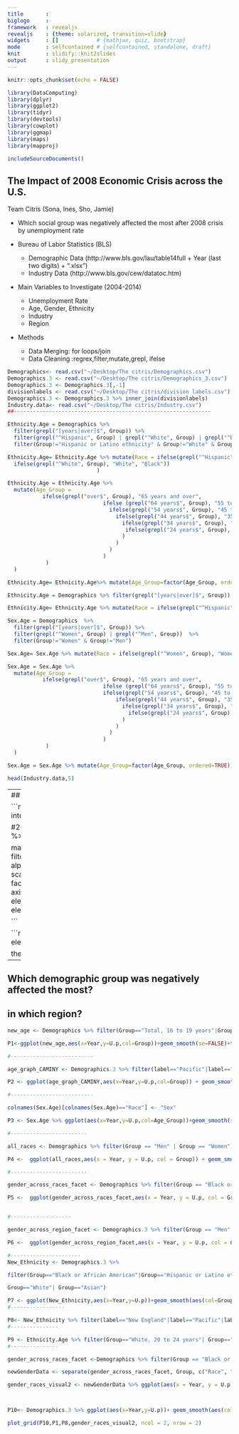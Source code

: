 ```yaml
---
title       :
biglogo     : 
framework   : revealjs
revealjs    : {theme: solarized, transition=slide}
widgets     : []            # {mathjax, quiz, bootstrap}
mode        : selfcontained # {selfcontained, standalone, draft}
knit        : slidify::knit2slides
output      : slidy_presentation
--- 
```



```r

knitr::opts_chunk$set(echo = FALSE)

library(DataComputing)
library(dplyr)
library(ggplot2)
library(tidyr)
library(devtools)
library(cowplot)
library(ggmap)
library(maps)
library(mapproj)
```

```r

includeSourceDocuments()
```


## The Impact of 2008 Economic Crisis across the U.S.
Team Citris (Sona, Ines, Sho, Jamie)

* Which social group was negatively affected the most after 2008 crisis by unemployment rate
  
* Bureau of Labor Statistics (BLS)
  + Demographic Data
    (http://www.bls.gov/lau/table14full + Year (last two digits) + “.xlsx”)
  + Industry Data
    (http://www.bls.gov/cew/datatoc.htm)

* Main Variables to Investigate (2004-2014)
  + Unemployment Rate
  + Age, Gender, Ethnicity
  + Industry
  + Region
  
* Methods
  + Data Merging: for loops/join
  + Data Cleaning :regrex,filter,mutate,grepl, ifelse
  


```r

Demographics<- read.csv("~/Desktop/The citris/Demographics.csv")
Demographics.3 <- read.csv("~/Desktop/The citris/Demographics_3.csv")
Demographics.3 <- Demographics.3[,-1]
divisionlabels <- read.csv("~/Desktop/The citris/division labels.csv")
Demographics.3 <- Demographics.3 %>% inner_join(divisionlabels)
Industry.data<- read.csv("~/Desktop/The citris/Industry.csv")
##--------------------------------------------------------------

Ethnicity.Age = Demographics %>% 
  filter(grepl("[years|over]$", Group)) %>% 
  filter(grepl("^Hispanic", Group) | grepl("^White", Group) | grepl("^Black or African American", Group))  %>% 
  filter(Group!="Hispanic or Latino ethnicity" & Group!="White" & Group!="Black or African American")

Ethnicity.Age= Ethnicity.Age %>% mutate(Race = ifelse(grepl("^Hispanic", Group), "Hispanic", 
  ifelse(grepl("^White", Group), "White", "Black"))
                            )

Ethnicity.Age = Ethnicity.Age %>%  
  mutate(Age_Group = 
           ifelse(grepl("over$", Group), "65 years and over",
                              ifelse (grepl("64 years$", Group), "55 to 64 years",
                                ifelse(grepl("54 years$", Group), "45 to 54 years",
                                  ifelse(grepl("44 years$", Group), "35 to 44 years",
                                    ifelse(grepl("34 years$", Group), "25 to 34 years",
                                     ifelse(grepl("24 years$", Group), "20 to 24 years", "16 to 19 years")
                                    )
                                  )
                                )
                              )
            )
  )

Ethnicity.Age= Ethnicity.Age%>% mutate(Age_Group=factor(Age_Group, ordered=TRUE)) 

Ethnicity.Age = Demographics %>% filter(grepl("[years|over]$", Group))

Ethnicity.Age= Ethnicity.Age %>% mutate(Race = ifelse(grepl("^Hispanic", Group), "Hispanic", ifelse(grepl("^White", Group), "White", "Black")))
```



```r
Sex.Age = Demographics  %>% 
  filter(grepl("[years|over]$", Group)) %>% 
  filter(grepl("^Women", Group) | grepl("^Men", Group))  %>% 
  filter(Group!="Women" & Group!="Men")

Sex.Age= Sex.Age %>% mutate(Race = ifelse(grepl("^Women", Group), "Women", "Men"))

Sex.Age = Sex.Age %>%  
  mutate(Age_Group = 
           ifelse(grepl("over$", Group), "65 years and over",
                              ifelse (grepl("64 years$", Group), "55 to 64 years",
                              ifelse(grepl("54 years$", Group), "45 to 54 years",
                                  ifelse(grepl("44 years$", Group), "35 to 44 years",
                                    ifelse(grepl("34 years$", Group), "25 to 34 years",
                                      ifelse(grepl("24 years$", Group), "20 to 24 years", "16 to 19 years")
                                    )
                                  )
                                )
                              )
            )
  )

Sex.Age = Sex.Age %>% mutate(Age_Group=factor(Age_Group, ordered=TRUE))

```

```r
head(Industry.data,5)
```

---
## Analysis on Employment level- Region/Industry

```r
Industry.data1 = read.csv("~/Desktop/The citris/Industry_All_States.csv")
Industry.data1 = Industry.data1 %>% mutate(State = tolower(State)) %>% 
  separate(State, into=c("State", "Not.Needed"), sep="--") %>% 
  select(-Not.Needed) %>% 
  mutate(State = trimws(State))
State_map = map_data(map="state")

#2009 plots
data = Industry.data1 %>% filter(Year > 2008) %>% 
  mutate(EmpLvl.change= ifelse(EmpLvl.change < -0.5, -0.5, 
                               ifelse(EmpLvl.change>0.5,  0.5, EmpLvl.change))) %>% 
  mutate(EmpLvl.change= round(EmpLvl.change, digits=1)) %>% 
  mutate(EmpLvl.change= factor(EmpLvl.change, ordered=TRUE)) 

map4 = State_map %>% inner_join(data %>% filter(Industry=="Service-providing"|Industry=="Goods-producing"), by=c("region"="State"))
map4 %>% filter(Year==2010|Year==2009|Year==2014|Year==2013) %>% 
  ggplot(aes(x=long,y=lat,group=group)) +   # use map_data
  geom_polygon(aes(fill=EmpLvl.change),color=NA, alpha=0.9) +          # add fill color
  geom_path(color="grey",size=.1,alpha=.2) + coord_map("polyconic") + 
  ggtitle("Service Sector vs. Goods Sector Recovery")+ 
  scale_fill_brewer(type="div",palette="RdBu",name="Employment Level Changes")+ 
  facet_grid(Industry~Year)+coord_fixed(ratio=2.2)+theme(axis.text.x=element_blank(),axis.text.y=element_blank(),axis.title.x=element_blank(), axis.title.y=element_blank(), axis.ticks=element_blank())+ theme(
  panel.background = element_rect(fill = "honeydew2"), strip.background = element_rect(fill = "gray95", size = 2),plot.title = element_text(size=48),axis.title=element_text(size=36),axis.text=element_text(size=36),legend.title=element_text(size=36),legend.text=element_text(size=28))+theme(strip.text= element_text(size = 36))

```

```r

theme<- theme(
  panel.background = element_rect(fill = "honeydew2"), strip.background = element_rect(fill = "gray95", size = 2),plot.title = element_text(size=24),axis.title=element_text(size=18),axis.text=element_text(size=14),legend.text=element_text(size=18))

theme <- theme + theme(strip.text.x = element_text(size = 12))
```


---

## Which demographic group was negatively affected the most?       
## in which region? 
```r

new_age <- Demographics %>% filter(Group=="Total, 16 to 19 years"|Group=="Total, 20 to 24 years"|Group=="Total, 25 to 34 years"|Group=="Total, 35 to 44 years"|Group=="Total, 45 to 54 years"|Group=="Total, 55 to 64 years"|Group=="Total, 65 years and over")

P1<-ggplot(new_age,aes(x=Year,y=U.p,col=Group))+geom_smooth(se=FALSE)+theme+ggtitle("Unemployment rate across age group ")

#--------------------------

age_graph_CAMINY <- Demographics.3 %>% filter(label=="Pacific"|label=="Midwest"|label=="Midwest North"|label=="New England") %>% filter(Group=="Total, 16 to 19 years"|Group=="Total, 20 to 24 years"|Group=="Total, 25 to 34 years"|Group=="Total, 35 to 44 years"|Group=="Total, 45 to 54 years"|Group=="Total, 55 to 64 years"|Group=="Total, 65 years and over")

P2 <- ggplot(age_graph_CAMINY,aes(x=Year,y=U.p,col=Group)) + geom_smooth(se=FALSE) +facet_wrap(~label)+ggtitle("Age unemployment rate across regions")+ theme +scale_x_continuous(breaks=c(2003,2005,2007,2009,2011,2013))+scale_y_continuous(breaks=c(4,8,12,16,20,24))+ geom_vline(xintercept = 2008)+ theme(legend.position="none")

#--------------------------

colnames(Sex.Age)[colnames(Sex.Age)=="Race"] <- "Sex"

P3 <- Sex.Age %>% ggplot(aes(x=Year,y=U.p,col=Age_Group))+geom_smooth(se=FALSE)+facet_grid(~Sex)+ theme+ theme(legend.position="none")+ggtitle("The age unemployment rate across sex")+theme(legend.position="none")

#------------------------

all_races <- Demographics %>% filter(Group == "Men" | Group == "Women")

P4 <-  ggplot(all_races,aes(x = Year, y = U.p, col = Group)) + geom_smooth(se = FALSE) + ylab("Unemployment Percent") + ggtitle("Unemployment rate across gender group") + theme  + geom_vline(xintercept = 2008) + scale_x_continuous(breaks = c(2003, 2005, 2007, 2009, 2011, 2013))

#------------------------

gender_across_races_facet <- Demographics %>% filter(Group == "Black or African American, men" | Group == "Black or African American, women" | Group == "Hispanic or Latino ethnicity, men" | Group == "Hispanic or Latino ethnicity, women" | Group == "White, men" | Group == "White, women" | Group == "Asian, men" | Group == "Asian, women")

P5 <-  ggplot(gender_across_races_facet,aes(x = Year, y = U.p, col = Group)) + geom_smooth( se = FALSE) + ylab("Unemployment Percent") + ggtitle("Gender Unemployment across Races")  + theme  + geom_vline(xintercept = 2008) + scale_x_continuous(breaks = c(2003, 2005, 2007, 2009, 2011, 2013))+theme(legend.position="none")


#-------------------

gender_across_region_facet <- Demographics.3 %>% filter(Group == "Men" | Group == "Women") %>% filter(label == "Midwest North" | label == "Midwest" | label == "Pacific" | label == "New England")

P6 <-  ggplot(gender_across_region_facet,aes(x = Year, y = U.p, col = Group)) + geom_smooth(se=FALSE) + ylab("Unemployment Percent") + ggtitle("Gender unemployment rate across regions") + facet_wrap(~ label) + scale_x_continuous(breaks = c(2003, 2005, 2007, 2009, 2011, 2013)) + geom_vline(xintercept = 2008) + theme+theme(legend.position="none")

#----------------------
New_Ethnicity <- Demographics.3 %>%

filter(Group=="Black or African American"|Group=="Hispanic or Latino ethnicity" |

Group=="White"| Group=="Asian")

P7 <- ggplot(New_Ethnicity,aes(x=Year,y=U.p))+geom_smooth(aes(col=Group),se=FALSE)+ ggtitle("Unemployment rate across ethnicity group")+geom_vline(xintercept = 2008)+ylab("Unemployment Rate, %") + xlab("Year") + scale_x_continuous(breaks=c(2003,2005,2007,2009,2011,2013))+scale_y_continuous(breaks=c(4,8,12,16,20,24))+ geom_vline(xintercept = 2008)+theme
#-----------------

P8<- New_Ethnicity %>% filter(label=="New England"|label=="Pacific"|label=="Midwest"|label=="Midwest North") %>%ggplot(aes(x=Year,y=U.p))+geom_smooth(aes(col=Group),se=FALSE)+facet_wrap(~label)+ggtitle("Ethnicity unemployment rate across regions") + geom_vline(xintercept = 2008)+ylab("Unemployment Rate, %") + xlab("Year") + scale_x_continuous(breaks=c(2003,2005,2007,2009,2011,2013))+scale_y_continuous(breaks=c(4,8,12,16,20,24))+ geom_vline(xintercept = 2008)+theme
#---------------

P9 <- Ethnicity.Age %>% filter(Group=="White, 20 to 24 years"| Group=="Black or African American, 20 to 24 years"|Group=="Hispanic or Latino ethnicity, 20 to 24 years") %>%  ggplot(aes(x=Year,y=U.p,col=Group))+geom_smooth(se=FALSE)+xlab("Year")+ylab("Unemployment Rate")+ggtitle("Ethnicity Unemployment across Age, 20-24") +ylab("Unemployment Rate, %") + xlab("Year") + scale_x_continuous(breaks=c(2003,2005,2007,2009,2011,2013))+scale_y_continuous(breaks=c(4,8,12,16,20,24))+ geom_vline(xintercept = 2008)+ theme 
#---------------

gender_across_races_facet <-Demographics %>% filter(Group == "Black or African American, men" | Group == "Black or African American, women" | Group == "Hispanic or Latino ethnicity, men" | Group == "Hispanic or Latino ethnicity, women" | Group == "White, men" | Group == "White, women" | Group == "Asian, men" | Group == "Asian, women")

newGenderData <- separate(gender_across_races_facet, Group, c("Race", "Sex"), sep = ",")

gender_races_visual2 <- newGenderData %>% ggplot(aes(x = Year, y = U.p)) + geom_smooth(aes(linetype = Sex, col = Race), se = FALSE) + ylab("Unemployment Percent") + ggtitle("Gender Unemployment across Races")  + theme + geom_vline(xintercept = 2008) + scale_x_continuous(breaks = c(2003, 2005, 2007, 2009, 2011, 2013))



P10<- Demographics.3 %>% ggplot(aes(x=Year,y=U.p))+ geom_smooth(aes(col=label),se=FALSE)+ theme +ggtitle("Unemployment rate across regions")

plot_grid(P10,P1,P8,gender_races_visual2, ncol = 2, nrow = 2)



```



